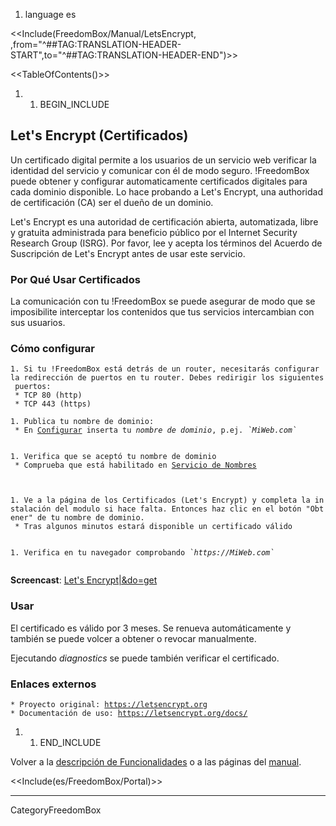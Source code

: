 #language es

<<Include(FreedomBox/Manual/LetsEncrypt, ,from="^##TAG:TRANSLATION-HEADER-START",to="^##TAG:TRANSLATION-HEADER-END")>>


<<TableOfContents()>>

## BEGIN_INCLUDE

== Let's Encrypt (Certificados) ==

Un certificado digital permite a los usuarios de un servicio web verificar la identidad del servicio y comunicar con él de modo seguro. !FreedomBox puede obtener y configurar automaticamente certificados digitales para cada dominio disponible. Lo hace probando a Let's Encrypt, una authoridad de certificación (CA) ser el dueño de un dominio.

Let's Encrypt es una autoridad de certificación abierta, automatizada, libre y gratuita administrada para beneficio público por el Internet Security Research Group (ISRG). Por favor, lee y acepta los términos del Acuerdo de Suscripción de Let's Encrypt antes de usar este servicio.

=== Por Qué Usar Certificados ===

La comunicación con tu !FreedomBox se puede asegurar de modo que se imposibilite interceptar los contenidos que tus servicios intercambian con sus usuarios. 

=== Cómo configurar ===

 1. Si tu !FreedomBox está detrás de un router, necesitarás configurar la redirección de puertos en tu router. Debes redirigir los siguientes puertos:
  * TCP 80 (http)
  * TCP 443 (https)

 1. Publica tu nombre de dominio:
  * En [[https://wiki.debian.org/es/FreedomBox/Manual/Configure|Configurar]] inserta tu ''nombre de dominio'', p.ej. ''`MiWeb.com`''
  {{attachment:LetsEncrypt-Configure.png|Let's Encrypt|width=800}}

 1. Verifica que se aceptó tu nombre de dominio
  * Comprueba que está habilitado en [[https://wiki.debian.org/es/FreedomBox/Manual/NameServices|Servicio de Nombres]]

  {{attachment:LetsEncrypt-NameServices.png|Let's Encrypt Name Services|width=800}}

 1. Ve a la página de los Certificados (Let's Encrypt) y completa la instalación del modulo si hace falta. Entonces haz clic en el botón "Obtener" de tu nombre de dominio.
  * Tras algunos minutos estará disponible un certificado válido
  {{attachment:LetsEncrypt.png|Let's Encrypt|width=800}}

 1. Verifica en tu navegador comprobando ''`https://MiWeb.com`''
  {{attachment:LetsEncrypt-Certificate.png|Let's Encrypt Certificate|width=800}}

'''Screencast''': [[attachment:Let's Encrypt.webm|Let's Encrypt|&do=get]]

=== Usar ===

El certificado es válido por 3 meses. Se renueva automáticamente y también se puede volcer a obtener o revocar manualmente.

Ejecutando ''diagnostics'' se puede también verificar el certificado.


=== Enlaces externos ===

 * Proyecto original: https://letsencrypt.org
 * Documentación de uso: https://letsencrypt.org/docs/


## END_INCLUDE

Volver a la [[es/FreedomBox/Features|descripción de Funcionalidades]] o a las páginas del [[es/FreedomBox/Manual|manual]].


<<Include(es/FreedomBox/Portal)>>

----
CategoryFreedomBox
